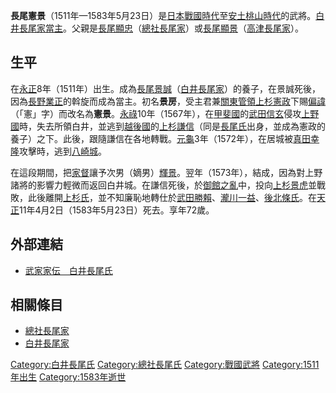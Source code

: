 {{unreferenced|time=2016-10-23T06:49:40+00:00}}
{{日本武士
|名稱= 長尾 憲景
|圖片名稱= 
|圖片大小= 
|圖片說明= 
|時代= [[日本戰國時代|日本戰國時代]]—[[安土桃山時代|安土桃山時代]]
|出生日期= [[永正|永正]]8年（1511年）
|出生地點= 
|逝世日期= [[天正_(日本)|天正]]11年4月2日（1583年5月23日）
|逝世地點= 
|假名= 
|羅馬字= 
|幼名= 
|改名= 景房→憲景
|别名= 孫四郎、左衛門尉（通稱）
|諡号= 
|神号= 
|戒名= 市井齋<BR>梁雄玄棟
|洗禮名= 
|墓所= [[群馬縣|群馬縣]][[澁川市|澁川市]]上白井的[[空惠寺|空惠寺]]
|朝廷官位= 
|幕府職位= 
|主君= [[上杉憲寬|上杉憲寬]]→[[上杉憲政|憲政]]→[[上杉謙信|謙信]]→[[上杉景虎|景虎]]→[[武田勝賴|武田勝賴]]→[[瀧川一益|瀧川一益]]→[[北條氏直|北條氏直]]
|藩= 
|氏族= [[總社長尾家|總社長尾家]]→[[白井長尾家|白井長尾家]]
|父母= 父：[[長尾顯忠|長尾顯忠]]（一說是[[長尾顯景|長尾顯景]]）
|養父= [[長尾景誠|長尾景誠]]
|養母= 
|兄弟= 兄：[[長尾景孝|景孝]]<BR>弟：[[長尾景總|景總]]
|姐妹= 
|正室= 不詳
|側室= 
|嗣子= [[長尾憲春|憲春]]、'''[[長尾輝景|輝景]]'''、[[長尾景廣|景廣]]
|嗣女= 
|養子= 
|養女= 
}}
{{japanese|japanese=長尾 憲景|kana=ながお のりかげ|romaji=Nagao Norikage}}
'''長尾憲景'''（1511年—1583年5月23日）是[[日本戰國時代|日本戰國時代]]至[[安土桃山時代|安土桃山時代]]的武將。[[白井長尾家|白井長尾家]][[當主|當主]]。父親是[[長尾顯忠|長尾顯忠]]（[[總社長尾家|總社長尾家]]）或[[長尾顯景|長尾顯景]]（[[高津長尾家|高津長尾家]]）。

== 生平 ==
在[[永正|永正]]8年（1511年）出生。成為[[長尾景誠|長尾景誠]]（[[白井長尾家|白井長尾家]]）的養子，在景誠死後，因為[[長野業正|長野業正]]的斡旋而成為當主。初名'''景房'''，受主君兼[[關東管領|關東管領]][[上杉憲政|上杉憲政]]下賜[[偏諱|偏諱]]（「憲」字）而改名為'''憲景'''。[[永祿|永祿]]10年（1567年），在[[甲斐國|甲斐國]]的[[武田信玄|武田信玄]]侵攻[[上野國|上野國]]時，失去所領白井，並逃到[[越後國|越後國]]的[[上杉謙信|上杉謙信]]（同是[[長尾氏|長尾氏]]出身，並成為憲政的養子）之下。此後，跟隨謙信在各地轉戰。[[元龜|元龜]]3年（1572年），在居城{{tsl|ja|白井城}}被[[真田幸隆|真田幸隆]]攻擊時，逃到[[八崎城|八崎城]]。

在這段期間，把[[家督|家督]]讓予次男（嫡男）[[長尾輝景|輝景]]。翌年（1573年），{{tsl|ja|越相同盟}}結成，因為對上野諸將的影響力輕微而返回白井城。在謙信死後，於[[御館之亂|御館之亂]]中，投向[[上杉景虎|上杉景虎]]並戰敗，此後離開[[上杉氏|上杉氏]]，並不知廉恥地轉仕於[[武田勝賴|武田勝賴]]、[[瀧川一益|瀧川一益]]、[[後北條氏|後北條氏]]。在[[天正_(日本)|天正]]11年4月2日（1583年5月23日）死去。享年72歲。

== 外部連結 ==
*[http://www2.harimaya.com/sengoku/html/sr_nagao.html 武家家伝＿白井長尾氏]

== 相關條目 ==
*[[總社長尾家|總社長尾家]]
*[[白井長尾家|白井長尾家]]

{{長尾宗家歷代當主|白井長尾家|1528年—1572年|第8代}}
[[Category:白井長尾氏|Category:白井長尾氏]]
[[Category:總社長尾氏|Category:總社長尾氏]]
[[Category:戰國武將|Category:戰國武將]]
[[Category:1511年出生|Category:1511年出生]]
[[Category:1583年逝世|Category:1583年逝世]]